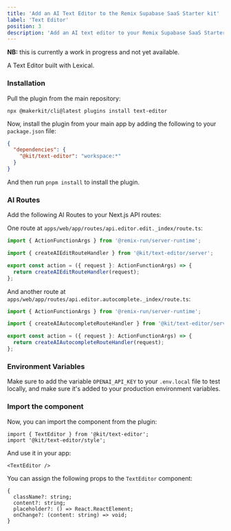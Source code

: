 ```yaml
---
title: 'Add an AI Text Editor to the Remix Supabase SaaS Starter kit'
label: 'Text Editor'
position: 3
description: 'Add an AI text editor to your Remix Supabase SaaS Starter kit to provide a rich text editing experience to your users.'
---
```


**NB:** this is currently a work in progress and not yet available.

A Text Editor built with Lexical.

### Installation

Pull the plugin from the main repository:

```
npx @makerkit/cli@latest plugins install text-editor
```

Now, install the plugin from your main app by adding the following to your `package.json` file:

```json title="apps/web/package.json"
{
  "dependencies": {
    "@kit/text-editor": "workspace:*"
  }
}
```

And then run `pnpm install` to install the plugin.

### AI Routes

Add the following AI Routes to your Next.js API routes:

One route at `apps/web/app/routes/api.editor.edit._index/route.ts`:

```ts
import { ActionFunctionArgs } from '@remix-run/server-runtime';

import { createAIEditRouteHandler } from '@kit/text-editor/server';

export const action = ({ request }: ActionFunctionArgs) => {
  return createAIEditRouteHandler(request);
};
```

And another route at `apps/web/app/routes/api.editor.autocomplete._index/route.ts`:

```ts
import { ActionFunctionArgs } from '@remix-run/server-runtime';

import { createAIAutocompleteRouteHandler } from '@kit/text-editor/server';

export const action = ({ request }: ActionFunctionArgs) => {
  return createAIAutocompleteRouteHandler(request);
};
```

### Environment Variables

Make sure to add the variable `OPENAI_API_KEY` to your `.env.local` file to test locally, and make sure it's added to your production environment variables.

### Import the component

Now, you can import the component from the plugin:

```tsx
import { TextEditor } from '@kit/text-editor';
import '@kit/text-editor/style';
```

And use it in your app:

```tsx
<TextEditor />
```

You can assign the following props to the `TextEditor` component:

```tsx
{
  className?: string;
  content?: string;
  placeholder?: () => React.ReactElement;
  onChange?: (content: string) => void;
}
```
